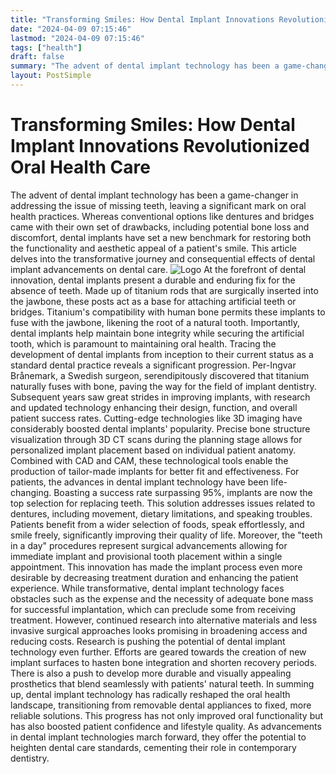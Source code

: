 ```yaml
---
title: "Transforming Smiles: How Dental Implant Innovations Revolutionized Oral Health Care"
date: "2024-04-09 07:15:46"
lastmod: "2024-04-09 07:15:46"
tags: ["health"]
draft: false
summary: "The advent of dental implant technology has been a game-changer in addressing the issue of missing teeth, leaving a significant mark on oral health practices. Whereas conventional options like dentures and bridges came with their own set of drawbacks, including potential bone loss and discomfort, dental implants have set a new benchmark for restoring both the functionality and aesthetic appeal of a patient's smile. This article delves into the transformative journey and consequential effects of dental implant advancements on dental care."
layout: PostSimple
---
```

# Transforming Smiles: How Dental Implant Innovations Revolutionized Oral Health Care
The advent of dental implant technology has been a game-changer in addressing the issue of missing teeth, leaving a significant mark on oral health practices. Whereas conventional options like dentures and bridges came with their own set of drawbacks, including potential bone loss and discomfort, dental implants have set a new benchmark for restoring both the functionality and aesthetic appeal of a patient's smile. This article delves into the transformative journey and consequential effects of dental implant advancements on dental care.
<img alt="Logo" src="https://cdn.seniorsselection.com/src_image/203932b57f662229c7af1d8b37bcb1de.webp"/>
At the forefront of dental innovation, dental implants present a durable and enduring fix for the absence of teeth. Made up of titanium rods that are surgically inserted into the jawbone, these posts act as a base for attaching artificial teeth or bridges. Titanium's compatibility with human bone permits these implants to fuse with the jawbone, likening the root of a natural tooth. Importantly, dental implants help maintain bone integrity while securing the artificial tooth, which is paramount to maintaining oral health.
Tracing the development of dental implants from inception to their current status as a standard dental practice reveals a significant progression. Per-Ingvar Brånemark, a Swedish surgeon, serendipitously discovered that titanium naturally fuses with bone, paving the way for the field of implant dentistry. Subsequent years saw great strides in improving implants, with research and updated technology enhancing their design, function, and overall patient success rates.
Cutting-edge technologies like 3D imaging have considerably boosted dental implants' popularity. Precise bone structure visualization through 3D CT scans during the planning stage allows for personalized implant placement based on individual patient anatomy. Combined with CAD and CAM, these technological tools enable the production of tailor-made implants for better fit and effectiveness.
For patients, the advances in dental implant technology have been life-changing. Boasting a success rate surpassing 95%, implants are now the top selection for replacing teeth. This solution addresses issues related to dentures, including movement, dietary limitations, and speaking troubles. Patients benefit from a wider selection of foods, speak effortlessly, and smile freely, significantly improving their quality of life.
Moreover, the "teeth in a day" procedures represent surgical advancements allowing for immediate implant and provisional tooth placement within a single appointment. This innovation has made the implant process even more desirable by decreasing treatment duration and enhancing the patient experience.
While transformative, dental implant technology faces obstacles such as the expense and the necessity of adequate bone mass for successful implantation, which can preclude some from receiving treatment. However, continued research into alternative materials and less invasive surgical approaches looks promising in broadening access and reducing costs.
Research is pushing the potential of dental implant technology even further. Efforts are geared towards the creation of new implant surfaces to hasten bone integration and shorten recovery periods. There is also a push to develop more durable and visually appealing prosthetics that blend seamlessly with patients' natural teeth.
In summing up, dental implant technology has radically reshaped the oral health landscape, transitioning from removable dental appliances to fixed, more reliable solutions. This progress has not only improved oral functionality but has also boosted patient confidence and lifestyle quality. As advancements in dental implant technologies march forward, they offer the potential to heighten dental care standards, cementing their role in contemporary dentistry.
        